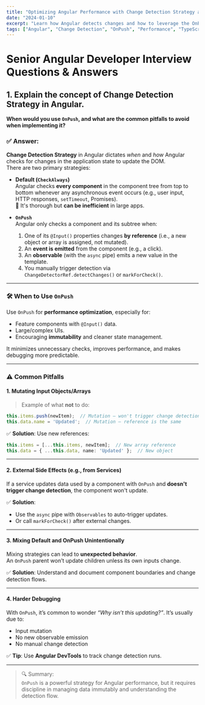 ```yaml
---
title: "Optimizing Angular Performance with Change Detection Strategy and OnPush"
date: "2024-01-10"
excerpt: "Learn how Angular detects changes and how to leverage the OnPush strategy to improve your application's performance. Understand common pitfalls and master this essential optimization technique."
tags: ["Angular", "Change Detection", "OnPush", "Performance", "TypeScript"]
---
```


# Senior Angular Developer Interview Questions & Answers

## 1. Explain the concept of **Change Detection Strategy** in Angular.  
**When would you use `OnPush`, and what are the common pitfalls to avoid when implementing it?**

### ✅ Answer:

**Change Detection Strategy** in Angular dictates *when* and *how* Angular checks for changes in the application state to update the DOM.  
There are two primary strategies:

- **Default (`CheckAlways`)**  
  Angular checks **every component** in the component tree from top to bottom whenever any asynchronous event occurs (e.g., user input, HTTP responses, `setTimeout`, Promises).  
  🔁 It's thorough but **can be inefficient** in large apps.

- **`OnPush`**  
  Angular only checks a component and its subtree when:

  1. One of its `@Input()` properties changes **by reference** (i.e., a new object or array is assigned, not mutated).
  2. An **event is emitted** from the component (e.g., a click).
  3. An **observable** (with the `async` pipe) emits a new value in the template.
  4. You manually trigger detection via `ChangeDetectorRef.detectChanges()` or `markForCheck()`.

---

### 🛠️ When to Use `OnPush`

Use `OnPush` for **performance optimization**, especially for:

- Feature components with `@Input()` data.
- Large/complex UIs.
- Encouraging **immutability** and cleaner state management.

It minimizes unnecessary checks, improves performance, and makes debugging more predictable.

---

### ⚠️ Common Pitfalls

#### 1. **Mutating Input Objects/Arrays**

> Example of what **not** to do:
```ts
this.items.push(newItem);  // Mutation – won't trigger change detection
this.data.name = 'Updated';  // Mutation – reference is the same
```

✅ **Solution**:
Use new references:

```ts
this.items = [...this.items, newItem];  // New array reference
this.data = { ...this.data, name: 'Updated' };  // New object
```

---

#### 2. **External Side Effects (e.g., from Services)**

If a service updates data used by a component with `OnPush` and **doesn't trigger change detection**, the component won't update.

✅ **Solution**:

- Use the `async` pipe with `Observables` to auto-trigger updates.
- Or call `markForCheck()` after external changes.

---

#### 3. **Mixing Default and OnPush Unintentionally**

Mixing strategies can lead to **unexpected behavior**.  
An `OnPush` parent won’t update children unless its own inputs change.

✅ **Solution**: Understand and document component boundaries and change detection flows.

---

#### 4. **Harder Debugging**

With `OnPush`, it’s common to wonder *“Why isn’t this updating?”*. It’s usually due to:

- Input mutation
- No new observable emission
- No manual change detection

✅ **Tip**: Use **Angular DevTools** to track change detection runs.

---

> 🔍 Summary:  
`OnPush` is a powerful strategy for Angular performance, but it requires discipline in managing data immutably and understanding the detection flow.